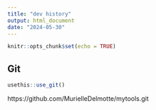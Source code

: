 ```yaml
---
title: "dev history"
output: html_document
date: "2024-05-30"
---
```


```r
knitr::opts_chunk$set(echo = TRUE)
```

## Git

```r
usethis::use_git()

```


https://github.com/MurielleDelmotte/mytools.git
